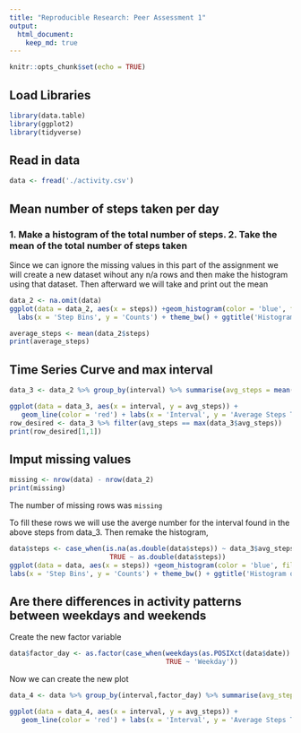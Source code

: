 ```yaml
---
title: "Reproducible Research: Peer Assessment 1"
output: 
  html_document:
    keep_md: true
---
```



```r
knitr::opts_chunk$set(echo = TRUE)
```

## Load Libraries 
```r
library(data.table)
library(ggplot2)
library(tidyverse)
```

## Read in data
```r
data <- fread('./activity.csv')
```

## Mean number of steps taken per day

### 1. Make a histogram of the total number of steps. 2. Take the mean of the total number of steps taken

Since we can ignore the missing values in this part of the assignment we will create a new dataset wihout any n/a rows and then make the histogram using that dataset. Then afterward we will take and print out the mean

```r
data_2 <- na.omit(data)
ggplot(data = data_2, aes(x = steps)) +geom_histogram(color = 'blue', fill = 'green') +
  labs(x = 'Step Bins', y = 'Counts') + theme_bw() + ggtitle('Histogram of the Number of Total Steps Taken')

average_steps <- mean(data_2$steps)
print(average_steps)
```


## Time Series Curve and max interval
```r
data_3 <- data_2 %>% group_by(interval) %>% summarise(avg_steps = mean(steps))

ggplot(data = data_3, aes(x = interval, y = avg_steps)) +
   geom_line(color = 'red') + labs(x = 'Interval', y = 'Average Steps Taken') + ggtitle('Average Steps Time Series Plot') 
row_desired <- data_3 %>% filter(avg_steps == max(data_3$avg_steps))
print(row_desired[1,1])
```


## Imput missing values 

```r
missing <- nrow(data) - nrow(data_2)
print(missing)
```
The number of missing rows was `missing`

To fill these rows we will use the averge number for the interval found in the above steps from data_3. Then remake the histogram,

```r
data$steps <- case_when(is.na(as.double(data$steps)) ~ data_3$avg_steps[match(data$interval,data_3$interval)],
                         TRUE ~ as.double(data$steps))
ggplot(data = data, aes(x = steps)) +geom_histogram(color = 'blue', fill = 'green') +
labs(x = 'Step Bins', y = 'Counts') + theme_bw() + ggtitle('Histogram of the Number of Total Steps Taken')
```
## Are there differences in activity patterns between weekdays and weekends 

Create the new factor variable 
```r
data$factor_day <- as.factor(case_when(weekdays(as.POSIXct(data$date)) %in% c('Saturday','Sunday') ~ 'Weekend',
                                       TRUE ~ 'Weekday'))
```

Now we can create the new plot

```r
data_4 <- data %>% group_by(interval,factor_day) %>% summarise(avg_steps = mean(steps))

ggplot(data = data_4, aes(x = interval, y = avg_steps)) +
   geom_line(color = 'red') + labs(x = 'Interval', y = 'Average Steps Taken') + ggtitle('Average Steps Time Series Plot')  + facet_grid(factor_day ~ .)
```